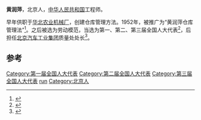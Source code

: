 '''黄润萍'''，北京人，[[中华人民共和国|中华人民共和国]]工程师。

早年供职于[[华北农业机械厂|华北农业机械厂]]，创建仓库管理方法。1952年，被推广为“黄润萍仓库管理法”<ref>{{cite news|title=特别关注－60年足迹管理的追求|url=http://news.sohu.com/20091023/n267680068.shtml|accessdate=2014-02-06|newspaper=搜狐网|archive-date=2019-06-12|archive-url=https://web.archive.org/web/20190612080647/http://news.sohu.com/20091023/n267680068.shtml|dead-url=no}}</ref>。之后被选为劳动模范，当选为第一、第二、第三届全国人大代表<ref>{{cite news|title=罗淑珍：从邮递员到邮电部副部长|url=http://www.npc.gov.cn/npc/zgrdzz/2011-01/28/content_1667981.htm|accessdate=2014-02-06|newspaper=全国人民代表大会|archive-url=https://web.archive.org/web/20160305234430/http://www.npc.gov.cn/npc/zgrdzz/2011-01/28/content_1667981.htm|archive-date=2016-03-05|dead-url=yes}}</ref>，后担任[[北京汽车工业集团|北京汽车工业集团]]质量处处长<ref>{{cite news|title=北京市首次以工人名字命名的工作法 －－ 黄润萍工作法|url=http://www.bjzgh.gov.cn/article/1/1376|accessdate=2014-02-06|newspaper=北京市总工会|archive-date=2014-02-23|archive-url=https://web.archive.org/web/20140223134205/http://www.bjzgh.gov.cn/article/1/1376|dead-url=yes}}</ref>。

==参考==
{{reflist}}

{{DEFAULTSORT:huang runping}}
[[Category:第一届全国人大代表|Category:第一届全国人大代表]]
[[Category:第二届全国人大代表|Category:第二届全国人大代表]]
[[Category:第三届全国人大代表|Category:第三届全国人大代表]]
[[Category:黄姓|run]]
[[Category:北京人|Category:北京人]]
{{china-bio-stub}}